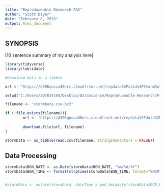 ```yaml
---
title: "Reproduceable Research PA2"
author: "Scott Dayer"
date: "February 8, 2019"
output: html_document
---
```


## SYNOPSIS

[10 sentence summary of my analysis here]



```r

library(tidyverse)
library(lubridate)

#download data in a tibble

url <- "https://d396qusza40orc.cloudfront.net/repdata%2Fdata%2FStormData.csv.bz2"

setwd("C:/Users/207014104/Desktop/DataScience/Reproduceable Research/Project2")

filename <- "stormData.csv.bz2"

if (!file.exists(filename)){
        url <- "https://d396qusza40orc.cloudfront.net/repdata%2Fdata%2FStormData.csv.bz2"
        
        download.file(url, filename)
}

stormData <- as_tibble(read.csv(filename, stringsAsFactors = FALSE))

```


## Data Processing

```r

stormData$BGN_DATE <- as.Date(stormData$BGN_DATE, "%m/%d/%Y")
stormData$BGN_TIME <- format(strptime(stormData$BGN_TIME, format="%H%M"), format = "%H:%M")


#stormData <- mutate(stormData, dateTime = ymd_hm(paste(stormData$BGN_DATE, stormData$BGN_TIME)))

```


